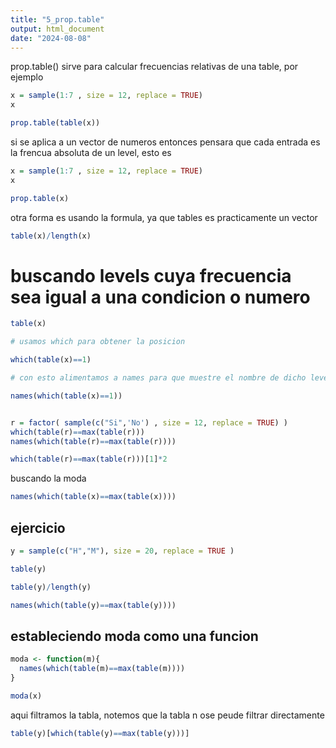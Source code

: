 ```yaml
---
title: "5_prop.table"
output: html_document
date: "2024-08-08"
---
```


prop.table()  sirve para calcular frecuencias relativas de una table, por ejemplo

```r
x = sample(1:7 , size = 12, replace = TRUE)
x

prop.table(table(x))

```


si se aplica a un vector de numeros entonces pensara que cada entrada es la frencua absoluta de un level, esto es


```r
x = sample(1:7 , size = 12, replace = TRUE)
x

prop.table(x)

```


otra forma es usando la formula, ya que tables es practicamente un vector


```r
table(x)/length(x)

```


# buscando levels cuya frecuencia sea igual a una condicion o numero

```r
table(x)

# usamos which para obtener la posicion 

which(table(x)==1)

# con esto alimentamos a names para que muestre el nombre de dicho level

names(which(table(x)==1))



```



```r
r = factor( sample(c("Si",'No') , size = 12, replace = TRUE) ) 
which(table(r)==max(table(r)))
names(which(table(r)==max(table(r))))
```



```r

which(table(r)==max(table(r)))[1]*2

```



buscando la moda

```r

names(which(table(x)==max(table(x))))

```


## ejercicio

```r

y = sample(c("H","M"), size = 20, replace = TRUE )

table(y)

table(y)/length(y)

names(which(table(y)==max(table(y))))


```


## estableciendo moda como una funcion

```r
moda <- function(m){
  names(which(table(m)==max(table(m))))
}

moda(x)
```

aqui filtramos la tabla, notemos que la tabla n ose peude filtrar directamente

```r
table(y)[which(table(y)==max(table(y)))]
```














